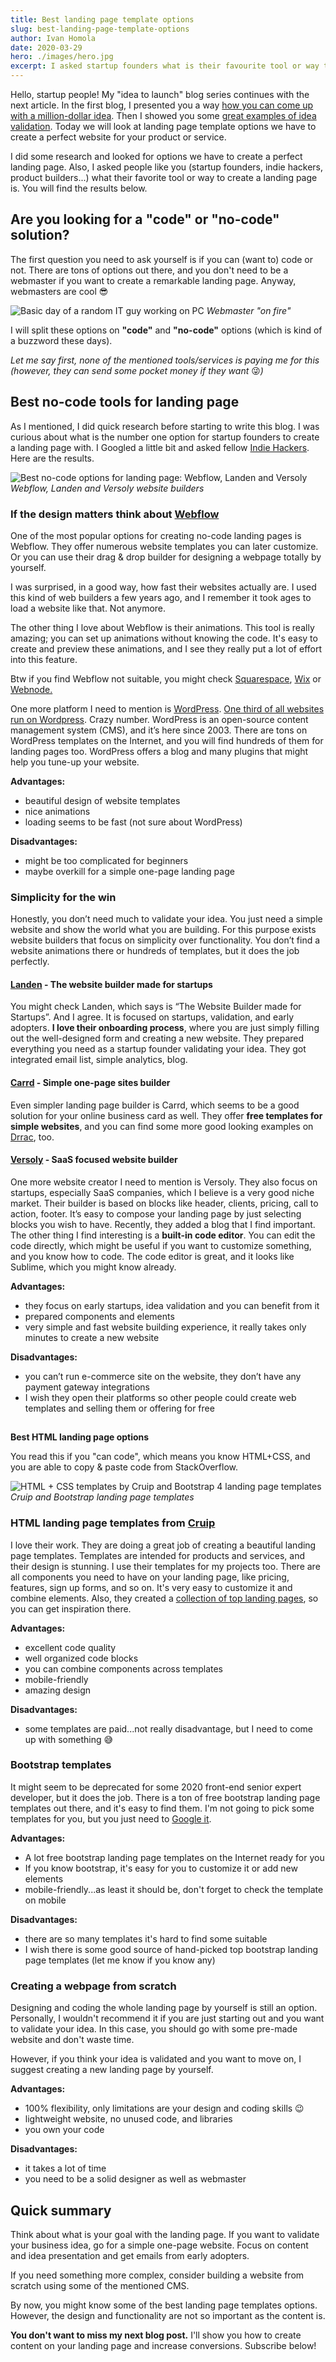 ```yaml
---
title: Best landing page template options
slug: best-landing-page-template-options
author: Ivan Homola
date: 2020-03-29
hero: ./images/hero.jpg
excerpt: I asked startup founders what is their favourite tool or way to create a perfect landing page.
---
```


Hello, startup people! My "idea to launch" blog series continues with the next article. In the first blog, I presented you a way [how you can come up with a million-dollar idea](http://lunadio.com/). Then I showed you some [great examples of idea validation](http://lunadio.com/). Today we will look at landing page template options we have to create a perfect website for your product or service.

I did some research and looked for options we have to create a perfect landing page. Also, I asked people like you (startup founders, indie hackers, product builders...) what their favorite tool or way to create a landing page is. You will find the results below.

## Are you looking for a "code" or "no-code" solution?

The first question you need to ask yourself is if you can (want to) code or not. There are tons of options out there, and you don't need to be a webmaster if you want to create a remarkable landing page. Anyway, webmasters are cool 😎

![Basic day of a random IT guy working on PC](./images/webmaster.gif)
_Webmaster &#34;on fire&#34;_

I will split these options on **"code"** and **"no-code"** options (which is kind of a buzzword these days).

_Let me say first, none of the mentioned tools/services is paying me for this (however, they can send some pocket money if they want_ 😜*)*

## Best no-code tools for landing page

As I mentioned, I did quick research before starting to write this blog. I was curious about what is the number one option for startup founders to create a landing page with. I Googled a little bit and asked fellow [Indie Hackers](https://www.indiehackers.com/post/best-no-code-options-for-landing-page-a3c10ca5f0). Here are the results.

![Best no-code options for landing page: Webflow, Landen and Versoly](./images/webflow-landen-versoly-website-builders.jpg)
_Webflow, Landen and Versoly website builders_

### If the design matters think about [Webflow](https://webflow.com/)

One of the most popular options for creating no-code landing pages is Webflow. They offer numerous website templates you can later customize. Or you can use their drag & drop builder for designing a webpage totally by yourself.

I was surprised, in a good way, how fast their websites actually are. I used this kind of web builders a few years ago, and I remember it took ages to load a website like that. Not anymore.

The other thing I love about Webflow is their animations. This tool is really amazing; you can set up animations without knowing the code. It's easy to create and preview these animations, and I see they really put a lot of effort into this feature.

Btw if you find Webflow not suitable, you might check [Squarespace](https://www.squarespace.com/), [Wix](https://www.wix.com/) or [Webnode.](https://www.webnode.com/)

One more platform I need to mention is [WordPress](https://wordpress.com/). [One third of all websites run on Wordpress](https://w3techs.com/technologies/overview/content_management). Crazy number. WordPress is an open-source content management system (CMS), and it’s here since 2003. There are tons on WordPress templates on the Internet, and you will find hundreds of them for landing pages too. WordPress offers a blog and many plugins that might help you tune-up your website.

**Advantages:**

- beautiful design of website templates
- nice animations
- loading seems to be fast (not sure about WordPress)

**Disadvantages:**

- might be too complicated for beginners
- maybe overkill for a simple one-page landing page

### Simplicity for the win

Honestly, you don’t need much to validate your idea. You just need a simple website and show the world what you are building. For this purpose exists website builders that focus on simplicity over functionality. You don’t find a website animations there or hundreds of templates, but it does the job perfectly.

#### [Landen](https://www.landen.co/) - The website builder made for startups

You might check Landen, which says is “The Website Builder made for Startups”. And I agree. It is focused on startups, validation, and early adopters. **I love their onboarding process**, where you are just simply filling out the well-designed form and creating a new website. They prepared everything you need as a startup founder validating your idea. They got integrated email list, simple analytics, blog.

#### [Carrd](https://carrd.co/) - Simple one-page sites builder

Even simpler landing page builder is Carrd, which seems to be a good solution for your online business card as well. They offer **free templates for simple websites**, and you can find some more good looking examples on [Drrac](https://drrac.co/), too.

#### [Versoly](https://versoly.com/) - SaaS focused website builder

One more website creator I need to mention is Versoly. They also focus on startups, especially SaaS companies, which I believe is a very good niche market. Their builder is based on blocks like header, clients, pricing, call to action, footer. It’s easy to compose your landing page by just selecting blocks you wish to have. Recently, they added a blog that I find important. The other thing I find interesting is a **built-in code editor**. You can edit the code directly, which might be useful if you want to customize something, and you know how to code. The code editor is great, and it looks like Sublime, which you might know already.

**Advantages:**

- they focus on early startups, idea validation and you can benefit from it
- prepared components and elements
- very simple and fast website building experience, it really takes only minutes to create a new website

**Disadvantages:**

- you can’t run e-commerce site on the website, they don’t have any payment gateway integrations
- I wish they open their platforms so other people could create web templates and selling them or offering for free

##

**Best HTML landing page options**

You read this if you "can code", which means you know HTML+CSS, and you are able to copy & paste code from StackOverflow.

![HTML + CSS templates by Cruip and Bootstrap 4 landing page templates](./images/cruip-and-bootstrap-landing-page-templates.jpg)
_Cruip and Bootstrap landing page templates_

### HTML landing page templates from [Cruip](https://cruip.com/)

I love their work. They are doing a great job of creating a beautiful landing page templates. Templates are intended for products and services, and their design is stunning. I use their templates for my projects too. There are all components you need to have on your landing page, like pricing, features, sign up forms, and so on. It's very easy to customize it and combine elements. Also, they created a [collection of top landing pages](https://saaslandingpage.com/), so you can get inspiration there.

**Advantages:**

- excellent code quality
- well organized code blocks
- you can combine components across templates
- mobile-friendly
- amazing design

**Disadvantages:**

- some templates are paid...not really disadvantage, but I need to come up with something 😅

### Bootstrap templates

It might seem to be deprecated for some 2020 front-end senior expert developer, but it does the job. There is a ton of free bootstrap landing page templates out there, and it's easy to find them. I'm not going to pick some templates for you, but you just need to [Google it](https://www.google.com/search?q=bootstrap+templates).

**Advantages:**

- A lot free bootstrap landing page templates on the Internet ready for you
- If you know bootstrap, it's easy for you to customize it or add new elements
- mobile-friendly...as least it should be, don't forget to check the template on mobile

**Disadvantages:**

- there are so many templates it's hard to find some suitable
- I wish there is some good source of hand-picked top bootstrap landing page templates (let me know if you know any)

### Creating a webpage from scratch

Designing and coding the whole landing page by yourself is still an option. Personally, I wouldn't recommend it if you are just starting out and you want to validate your idea. In this case, you should go with some pre-made website and don't waste time.

However, if you think your idea is validated and you want to move on, I suggest creating a new landing page by yourself.

**Advantages:**

- 100% flexibility, only limitations are your design and coding skills 😉
- lightweight website, no unused code, and libraries
- you own your code

**Disadvantages:**

- it takes a lot of time
- you need to be a solid designer as well as webmaster

## Quick summary

Think about what is your goal with the landing page. If you want to validate your business idea, go for a simple one-page website. Focus on content and idea presentation and get emails from early adopters.

If you need something more complex, consider building a website from scratch using some of the mentioned CMS.

By now, you might know some of the best landing page templates options. However, the design and functionality are not so important as the content is.

**You don't want to miss my next blog post.** I'll show you how to create content on your landing page and increase conversions. Subscribe below!
